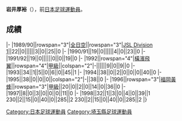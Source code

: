{{unreferenced|time=2013-07-05T08:54:09+00:00}}
{{Infobox football biography
|name=岩井厚裕
|image=
|fullname=岩井厚裕
|birth_date={{Birth date and age|1967|1|31}}
|cityofbirth=[[埼玉縣|埼玉縣]]
|countryofbirth=[[日本|日本]]
|position=[[後衛_(足球)|後衛]]
|currentclub=
|years=1989-1995<br/>1996-1998
|clubs=[[橫濱飛翼|全日空/橫濱飛翼]]<br/>[[福岡黃蜂|福岡黃蜂]]
|caps(goals)=
|nationalyears=
|nationalteam=
|nationalcaps(goals)=
}}
'''岩井厚裕'''（{{Bd|1967年|1月31日||}}），前[[日本|日本]][[足球|足球]][[運動員|運動員]]。

==成績==
{{Football player club statistics 1|YYN}}
{{Football player club statistics 2|JPN|YYN}}
|-
|1989/90||rowspan="3"|[[橫濱飛翼|全日空]]||rowspan="3"|[[Japan_Soccer_League|JSL Division 1]]||22||0||||||3||0||25||0
|-
|1990/91||19||0||||||4||0||23||0
|-
|1991/92||19||0||||||0||0||19||0
|-
|1992||rowspan="4"|[[橫濱飛翼|橫濱飛翼]]||rowspan="4"|[[日本職業足球甲級聯賽|甲級]]||colspan="2"|-||||||9||0||9||0
|-
|1993||34||1||5||0||6||0||45||1
|-
|1994||38||0||2||0||0||0||40||0
|-
|1995||38||0||0||0||colspan="2"|-||38||0
|-
|1996||rowspan="3"|[[福岡黃蜂|福岡黃蜂]]||rowspan="3"|[[日本職業足球甲級聯賽|甲級]]||20||0||2||0||14||0||36||0
|-
|1997||8||0||3||0||0||0||11||0
|-
|1998||32||1||3||0||4||0||39||1
{{Football player club statistics 3|1|JPN}}230||2||15||0||40||0||285||2
{{Football player club statistics 5}}230||2||15||0||40||0||285||2
|}

{{Japan-sport-bio-stub}}
{{Soccer-player-stub}}
[[Category:日本足球運動員|Category:日本足球運動員]]
[[Category:埼玉縣足球運動員|Category:埼玉縣足球運動員]]